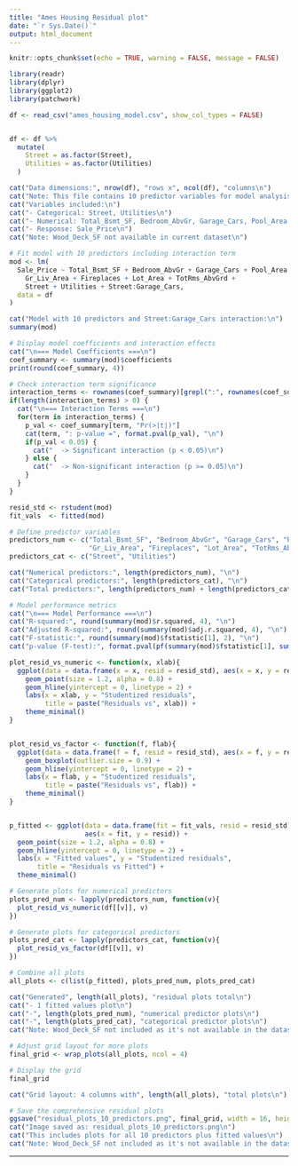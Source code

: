 ---
title: "Ames Housing Residual plot"
date: "`r Sys.Date()`"
output: html_document
---

```{r setup, include=FALSE}
knitr::opts_chunk$set(echo = TRUE, warning = FALSE, message = FALSE)
```



```{r load-packages}

library(readr)
library(dplyr)
library(ggplot2)
library(patchwork)
```



```{r load-data}

df <- read_csv("ames_housing_model.csv", show_col_types = FALSE)


df <- df %>%
  mutate(
    Street = as.factor(Street),
    Utilities = as.factor(Utilities)
  )

cat("Data dimensions:", nrow(df), "rows x", ncol(df), "columns\n")
cat("Note: This file contains 10 predictor variables for model analysis\n")
cat("Variables included:\n")
cat("- Categorical: Street, Utilities\n")
cat("- Numerical: Total_Bsmt_SF, Bedroom_AbvGr, Garage_Cars, Pool_Area, Gr_Liv_Area, Fireplaces, Lot_Area, TotRms_AbvGrd\n")
cat("- Response: Sale_Price\n")
cat("Note: Wood_Deck_SF not available in current dataset\n")
```



```{r fit-model}

# Fit model with 10 predictors including interaction term
mod <- lm(
  Sale_Price ~ Total_Bsmt_SF + Bedroom_AbvGr + Garage_Cars + Pool_Area + 
    Gr_Liv_Area + Fireplaces + Lot_Area + TotRms_AbvGrd + 
    Street + Utilities + Street:Garage_Cars,
  data = df
)

cat("Model with 10 predictors and Street:Garage_Cars interaction:\n")
summary(mod)

# Display model coefficients and interaction effects
cat("\n=== Model Coefficients ===\n")
coef_summary <- summary(mod)$coefficients
print(round(coef_summary, 4))

# Check interaction term significance
interaction_terms <- rownames(coef_summary)[grepl(":", rownames(coef_summary))]
if(length(interaction_terms) > 0) {
  cat("\n=== Interaction Terms ===\n")
  for(term in interaction_terms) {
    p_val <- coef_summary[term, "Pr(>|t|)"]
    cat(term, ": p-value =", format.pval(p_val), "\n")
    if(p_val < 0.05) {
      cat("  -> Significant interaction (p < 0.05)\n")
    } else {
      cat("  -> Non-significant interaction (p >= 0.05)\n")
    }
  }
}
```



```{r calculate-residuals}

resid_std <- rstudent(mod)
fit_vals  <- fitted(mod)

# Define predictor variables
predictors_num <- c("Total_Bsmt_SF", "Bedroom_AbvGr", "Garage_Cars", "Pool_Area", 
                    "Gr_Liv_Area", "Fireplaces", "Lot_Area", "TotRms_AbvGrd")
predictors_cat <- c("Street", "Utilities")

cat("Numerical predictors:", length(predictors_num), "\n")
cat("Categorical predictors:", length(predictors_cat), "\n")
cat("Total predictors:", length(predictors_num) + length(predictors_cat), "\n")

# Model performance metrics
cat("\n=== Model Performance ===\n")
cat("R-squared:", round(summary(mod)$r.squared, 4), "\n")
cat("Adjusted R-squared:", round(summary(mod)$adj.r.squared, 4), "\n")
cat("F-statistic:", round(summary(mod)$fstatistic[1], 2), "\n")
cat("p-value (F-test):", format.pval(pf(summary(mod)$fstatistic[1], summary(mod)$fstatistic[2], summary(mod)$fstatistic[3], lower.tail = FALSE)), "\n")
```



```{r residual-functions}

plot_resid_vs_numeric <- function(x, xlab){
  ggplot(data = data.frame(x = x, resid = resid_std), aes(x = x, y = resid)) +
    geom_point(size = 1.2, alpha = 0.8) +
    geom_hline(yintercept = 0, linetype = 2) +
    labs(x = xlab, y = "Studentized residuals",
         title = paste("Residuals vs", xlab)) +
    theme_minimal()
}


plot_resid_vs_factor <- function(f, flab){
  ggplot(data = data.frame(f = f, resid = resid_std), aes(x = f, y = resid)) +
    geom_boxplot(outlier.size = 0.9) +
    geom_hline(yintercept = 0, linetype = 2) +
    labs(x = flab, y = "Studentized residuals",
         title = paste("Residuals vs", flab)) +
    theme_minimal()
}


p_fitted <- ggplot(data = data.frame(fit = fit_vals, resid = resid_std),
                   aes(x = fit, y = resid)) +
  geom_point(size = 1.2, alpha = 0.8) +
  geom_hline(yintercept = 0, linetype = 2) +
  labs(x = "Fitted values", y = "Studentized residuals",
       title = "Residuals vs Fitted") +
  theme_minimal()
```



```{r generate-plots}

# Generate plots for numerical predictors
plots_pred_num <- lapply(predictors_num, function(v){
  plot_resid_vs_numeric(df[[v]], v)
})

# Generate plots for categorical predictors
plots_pred_cat <- lapply(predictors_cat, function(v){
  plot_resid_vs_factor(df[[v]], v)
})

# Combine all plots
all_plots <- c(list(p_fitted), plots_pred_num, plots_pred_cat)

cat("Generated", length(all_plots), "residual plots total\n")
cat("- 1 fitted values plot\n")
cat("-", length(plots_pred_num), "numerical predictor plots\n")
cat("-", length(plots_pred_cat), "categorical predictor plots\n")
cat("Note: Wood_Deck_SF not included as it's not available in the dataset\n")
```



```{r display-grid, fig.width=18, fig.height=15}

# Adjust grid layout for more plots
final_grid <- wrap_plots(all_plots, ncol = 4)

# Display the grid
final_grid

cat("Grid layout: 4 columns with", length(all_plots), "total plots\n")
```



```{r save-plot}

# Save the comprehensive residual plots
ggsave("residual_plots_10_predictors.png", final_grid, width = 16, height = 12, dpi = 300)
cat("Image saved as: residual_plots_10_predictors.png\n")
cat("This includes plots for all 10 predictors plus fitted values\n")
cat("Note: Wood_Deck_SF not included as it's not available in the dataset\n")
```

---



